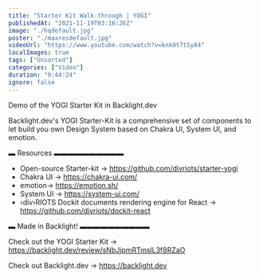 ```yaml
---
title: "Starter Kit Walk-through | YOGI"
publishedAt: "2021-11-19T03:16:26Z"
image: "./hqdefault.jpg"
poster: "./maxresdefault.jpg"
videoUrl: "https://www.youtube.com/watch?v=knk0t7tSy84"
localImages: true
tags: ["Unsorted"]
categories: ["Video"]
duration: "0:44:24"
ignore: false
---
```


Demo of the YOGI Starter Kit in Backlight.dev

Backlight.dev's YOGI Starter-Kit is a comprehensive set of components to let build you own Design System based on Chakra UI, System UI, and emotion.

▬ Resources ▬▬▬▬▬▬▬▬▬▬

- Open-source Starter-kit → https://github.com/divriots/starter-yogi
- Chakra UI → https://chakra-ui.com/
- emotion→ https://emotion.sh/
- System UI → https://system-ui.com/
- ‹div›RIOTS Dockit documents rendering engine for React → https://github.com/divriots/dockit-react

▬ Made in Backlight! ▬▬▬▬▬▬▬▬▬▬

Check out the YOGI Starter Kit → https://backlight.dev/review/sNbJipmRTmslL3f8RZaO

Check out Backlight.dev → https://backlight.dev
